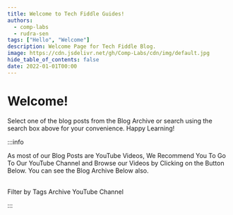 ```yaml
---
title: Welcome to Tech Fiddle Guides!
authors:
  - comp-labs
  - rudra-sen
tags: ["Hello", "Welcome"]
description: Welcome Page for Tech Fiddle Blog.
image: https://cdn.jsdelivr.net/gh/Comp-Labs/cdn/img/default.jpg
hide_table_of_contents: false
date: 2022-01-01T00:00
---
```



# Welcome!

Select one of the blog posts from the Blog Archive or search using the search box above for your convenience. Happy Learning!

:::info

As most of our Blog Posts are YouTube Videos, We Recommend You To Go To Our YouTube Channel and Browse our Videos by Clicking on the Button Below. You can see the Blog Archive Below also.<br /><br />

<div className="button-group button-group--block">
  <Link className="button button--primary" to="/blog/tags">
    <SellRoundedIcon /> Filter by Tags
  </Link>
  <Link className="button button--primary" to="/blog/archive">
    <ArchiveRoundedIcon /> Archive
  </Link>
  <Link
    className="button button--primary"
    href="https://youtube.com/@techfiddle"
  >
    <YouTubeIcon /> YouTube Channel
  </Link>
</div>

:::
